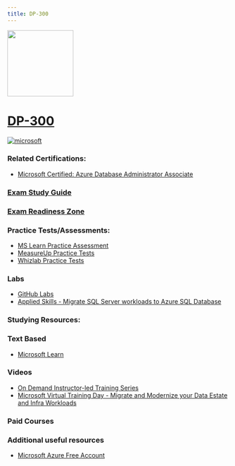 ```yaml
---
title: DP-300
---
```


<img src="/dp-300.png" width="150" height="150"/>

# [DP-300](https://learn.microsoft.com/certifications/exams/dp-300?WT.mc_id=studentamb_165290)

<a href='https://learn.microsoft.com/en-us/certifications/browse/?type=role-based&levels=intermediate&WT.mc_id=studentamb_165290' target="_blank"><img alt='microsoft' src='https://img.shields.io/badge/associate-100000?style=for-the-badge&logo=microsoft&logoColor=white&labelColor=0078D4&color=212221'/></a> 

### Related Certifications:
- [Microsoft Certified: Azure Database Administrator Associate](https://learn.microsoft.com/en-us/certifications/azure-database-administrator-associate?WT.mc_id=studentamb_165290)

### [Exam Study Guide](https://learn.microsoft.com/credentials/certifications/resources/study-guides/dp-300?WT.mc_id=studentamb_165290)
### [Exam Readiness Zone](https://learn.microsoft.com/en-us/shows/exam-readiness-zone/preparing-for-dp-300-plan-and-implement-data-platform-resources-1-of-5?WT.mc_id=studentamb_165290)

### Practice Tests/Assessments:
- [MS Learn Practice Assessment](https://learn.microsoft.com/certifications/exams/dp-300/practice/assessment?assessment-type=practice&assessmentId=58&WT.mc_id=studentamb_165290)
- [MeasureUp Practice Tests](https://www.measureup.com/microsoft-practice-test-dp-300-administering-relational-databases-on-microsoft-azure.html#u44)
- [Whizlab Practice Tests](https://www.whizlabs.com/microsoft-azure-certification-dp-300/)

### Labs
- [GitHub Labs](https://aka.ms/dp300labs)
- [Applied Skills - Migrate SQL Server workloads to Azure SQL Database](https://learn.microsoft.com/en-us/credentials/applied-skills/migrate-sql-workloads-azure-sql-database?WT.mc_id=studentamb_165290)

### Studying Resources:

### Text Based
- [Microsoft Learn](https://learn.microsoft.com/certifications/exams/dp-300?WT.mc_id=studentamb_165290)
### Videos
- [On Demand Instructor-led Training Series](https://learn.microsoft.com/en-us/shows/on-demand-instructor-led-training-series/?terms=AZ-204&WT.mc_id=studentamb_165290&WT.mc_id=studentamb_165290)
- [Microsoft Virtual Training Day - Migrate and Modernize your Data Estate and Infra Workloads](https://events.microsoft.com/en-us/allevents/?language=English&clientTimeZone=1&search=Microsoft%20365%20Virtual%20Training%20Day:%20Managing%20Windows%20and%20Surface%20Devices)
### Paid Courses
### Additional useful resources
- [Microsoft Azure Free Account](https://azure.microsoft.com/en-us/offers/ms-azr-0044p?WT.mc_id=studentamb_165290)
